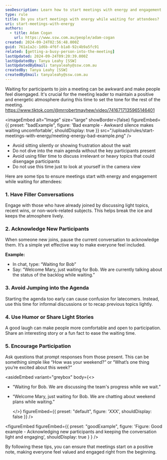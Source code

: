 ```yaml
---
seoDescription: Learn how to start meetings with energy and engagement while waiting for participants to join, ensuring everyone feels included from the start.
type: rule
title: Do you start meetings with energy while waiting for attendees?
uri: start-meetings-with-energy
authors:
  - title: Adam Cogan
    url: https://www.ssw.com.au/people/adam-cogan
created: 2024-09-24T02:56:48.000Z
guid: 761a1a2c-1d6b-4f6f-b1a8-92c4b9a5fc91
related: [getting-a-busy-person-into-the-meeting]
lastUpdated: 2024-09-24T09:20:39.000Z
lastUpdatedBy: Tanya Leahy [SSW]
lastUpdatedByEmail: tanyaleahy@ssw.com.au
createdBy: Tanya Leahy [SSW]
createdByEmail: tanyaleahy@ssw.com.au
---
```


Waiting for participants to join a meeting can be awkward and make people feel disengaged. It's crucial for the meeting leader to maintain a positive and energetic atmosphere during this time to set the tone for the rest of the meeting.
<https://www.tiktok.com/@mrrobertmayhew/video/7416717135965146401>

<imageEmbed
  alt="Image"
  size="large"
  showBorder={false}
  figureEmbed={{
    preset: "badExample",
    figure: 'Bad example - Awkward silence makes waiting uncomfortable',
    shouldDisplay: true
  }}
  src="/uploads/rules/start-meetings-with-energy/meeting-energy-bad-example.png"
/>

* Avoid sitting silently or showing frustration about the wait
* Do not dive into the main agenda without the key participants present
* Avoid using filler time to discuss irrelevant or heavy topics that could disengage participants
* Do not use this time just to look at yourself in the camera view

Here are some tips to ensure meetings start with energy and engagement while waiting for attendees:

### 1. Have Filler Conversations

Engage with those who have already joined by discussing light topics, recent wins, or non-work-related subjects. This helps break the ice and keeps the atmosphere lively.

### 2. Acknowledge New Participants

When someone new joins, pause the current conversation to acknowledge them. It’s a simple yet effective way to make everyone feel included.

**Example:**

* In chat, type: “Waiting for Bob”
* Say: “Welcome Mary, just waiting for Bob. We are currently talking about the status of the backlog while waiting.”

### 3. Avoid Jumping into the Agenda

Starting the agenda too early can cause confusion for latecomers. Instead, use this time for informal discussions or to recap previous topics lightly.

### 4. Use Humor or Share Light Stories

A good laugh can make people more comfortable and open to participation. Share an interesting story or a fun fact to ease the waiting time.

### 5. Encourage Participation

Ask questions that prompt responses from those present. This can be something simple like “How was your weekend?” or “What’s one thing you’re excited about this week?”

<asideEmbed
  variant="greybox"
  body={<>
    
* “Waiting for Bob. We are discussing the team's progress while we wait.”
* “Welcome Mary, just waiting for Bob. We are chatting about weekend plans while waiting.”

  </>}
  figureEmbed={{
    preset: "default",
    figure: 'XXX',
    shouldDisplay: false
  }}
/>

<figureEmbed figureEmbed={{
  preset: "goodExample",
  figure: 'Figure: Good example - Acknowledging new participants and keeping the conversation light and engaging',
  shouldDisplay: true
} } />


By following these tips, you can ensure that meetings start on a positive note, making everyone feel valued and engaged right from the beginning.
